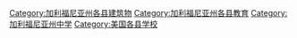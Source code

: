 
[[Category:加利福尼亚州各县建筑物|Category:加利福尼亚州各县建筑物]]
[[Category:加利福尼亚州各县教育|Category:加利福尼亚州各县教育]]
[[Category:加利福尼亚州中学|Category:加利福尼亚州中学]]
[[Category:美国各县学校|Category:美国各县学校]]